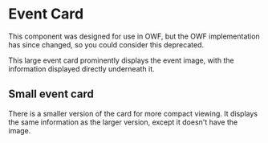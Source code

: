 
<Meta title="EventCard" component={EventCard} />

# Event Card

This component was designed for use in OWF, but the OWF implementation has since changed, so you could consider this deprecated.

This large event card prominently displays the event image, with the information displayed directly underneath it.

<Canvas>
  <Story name="Large">
    <EventCard
      eventName="Nofas"
      date="2019-08-07"
      attending="17/20"
      imgSrc="https://online.ntnu.no/media/images/responsive/sm/0c6f22e2-ff1f-44df-b40b-41ca8d8e12c8.jpeg"
      isLargeEvent={true}
      category="Kurs"
      eventColor="#127DBD"
    />
  </Story>
</Canvas>

## Small event card

There is a smaller version of the card for more compact viewing. It displays the same information as the larger version, except it doesn't have the image.

<Props of={EventCard} />

<Canvas>
  <Story name="Small">
    <EventCard eventName="Bekk" date="2019-08-07" attending="17/20" isLargeEvent={false} />
  </Story>
</Canvas>

